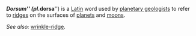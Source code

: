'''''Dorsum''''' (pl. '''''dorsa''''') is a [[Latin language|Latin]] word used by [[planetary geology|planetary geologists]] to refer to [[ridge]]s on the surfaces of [[planet]]s and [[natural satellite|moon]]s.

''See also:'' [[wrinkle-ridge]].

{{astro-stub}}